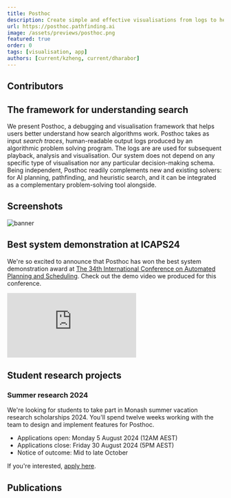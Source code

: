 ```yaml
---
title: Posthoc
description: Create simple and effective visualisations from logs to help you understand search
url: https://posthoc.pathfinding.ai
image: /assets/previews/posthoc.png
featured: true
order: 0
tags: [visualisation, app]
authors: [current/kzheng, current/dharabor]
---
```



## Contributors

<Grid class="not-prose my-4 gap-8" width={200}>
  <Member id="current/kzheng" />
  <Member id="current/dharabor" />
  <MemberCard
    member={{
      title: "Michael Wybrow",
      role: "Associate Professor",
      affiliation: "Monash University",
      image:
        "https://research.monash.edu/files-asset/248360374/profile+photo?w=160&f=webp",
    }}
  />
</Grid>

## The framework for understanding search

We present Posthoc, a debugging and visualisation framework
that helps users better understand how search algorithms work. Posthoc
takes as input _search traces_, human-readable output logs produced
by an algorithmic problem solving program. The logs are are used for
subsequent playback, analysis and visualisation.
Our system does not depend on any specific type of
visualisation nor any particular decision-making schema. Being independent,
Posthoc readily complements new and existing solvers: for AI planning,
pathfinding, and heuristic search, and it can be integrated as a complementary
problem-solving tool alongside.

## Screenshots

![banner](./image/posthoc/posthoc-wide-old.png)

## Best system demonstration at ICAPS24

We're so excited to announce that Posthoc has won the best system demonstration award at [The 34th International Conference on Automated Planning and Scheduling](https://icaps24.icaps-conference.org/program/demos/). Check out the demo video we produced for this conference.

<iframe
  class="aspect-[16/10] w-full rounded-md"
  src="https://www.youtube.com/embed/Nz2_Z9hqrmM?si=q5zFvM2feo1A3rIn"
  title="YouTube video player"
  frameborder="0"
  allow="accelerometer; autoplay; clipboard-write; encrypted-media; gyroscope; picture-in-picture; web-share"
  referrerpolicy="strict-origin-when-cross-origin"
  allowfullscreen
></iframe>

## Student research projects

### Summer research 2024

We're looking for students to take part in Monash summer vacation research scholarships 2024.
You'll spend twelve weeks working with the team to design and implement features for Posthoc.

- Applications open: Monday 5 August 2024 (12AM AEST)
- Applications close: Friday 30 August 2024 (5PM AEST)
- Notice of outcome: Mid to late October

If you're interested, [apply here](https://www.monash.edu/study/fees-scholarships/scholarships/summer-winter/view?area=1-Faculty%20of%20Information%20Technology#:~:text=3625).

## Publications

<Cite source="zheng2024posthoc" variant="block" />
